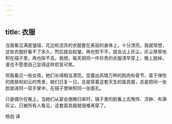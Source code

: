 ```yaml
---
---
---
```

title: 衣服
---




当我看见满是皱褶、花边和流苏的衣服套在美丽的身体上，十分漂亮，我就常想，这些衣服好看不了多久，然后就会起皱，再也熨不平，就会沾上灰尘，灰尘厚厚地积在褶子里，再也除不去，我想，每天把同一件珍贵的衣服清早穿上，晚上脱掉，谁也不愿使自己显得这样悲哀可笑。

但我看见一些女孩，她们长得相当漂亮，显露出风情万种的肌肉和骨节、富于弹性的皮肤和如云的秀发，她们日复一日，总是穿着这套天生的面具服，总是把同一张脸放进同一双手掌中，在镜子里映照同一张面孔。

只是偶尔在晚上，当她们从宴会很晚归来时，镜子里的脸看上去憔悴、浮肿、布满灰尘，已被所有人看见，这套面具服就很难再穿了。

杨劲 译